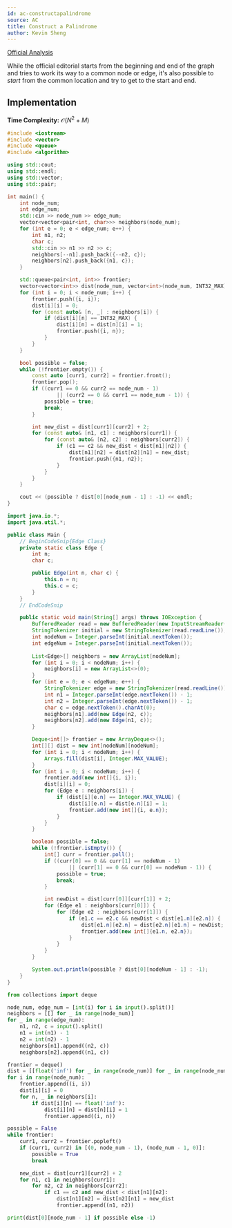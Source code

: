 ```yaml
---
id: ac-constructapalindrome
source: AC
title: Construct a Palindrome
author: Kevin Sheng
---
```


[Official Analysis](https://atcoder.jp/contests/abc197/editorial/1005)

While the official editorial starts from the beginning and end of the graph
and tries to work its way to a common node or edge, it's also possible
to *start* from the common location and try to get to the start and end.

## Implementation

**Time Complexity:** $\mathcal{O}(N^2 + M)$

<LanguageSection>
<CPPSection>

```cpp
#include <iostream>
#include <vector>
#include <queue>
#include <algorithm>

using std::cout;
using std::endl;
using std::vector;
using std::pair;

int main() {
	int node_num;
	int edge_num;
	std::cin >> node_num >> edge_num;
	vector<vector<pair<int, char>>> neighbors(node_num);
	for (int e = 0; e < edge_num; e++) {
		int n1, n2;
		char c;
		std::cin >> n1 >> n2 >> c;
		neighbors[--n1].push_back({--n2, c});
		neighbors[n2].push_back({n1, c});
	}

	std::queue<pair<int, int>> frontier;
	vector<vector<int>> dist(node_num, vector<int>(node_num, INT32_MAX));
	for (int i = 0; i < node_num; i++) {
		frontier.push({i, i});
		dist[i][i] = 0;
		for (const auto& [n, _] : neighbors[i]) {
			if (dist[i][n] == INT32_MAX) {
				dist[i][n] = dist[n][i] = 1;
				frontier.push({i, n});
			}
		}
	}

	bool possible = false;
	while (!frontier.empty()) {
		const auto [curr1, curr2] = frontier.front();
		frontier.pop();
		if ((curr1 == 0 && curr2 == node_num - 1)
				|| (curr2 == 0 && curr1 == node_num - 1)) {
			possible = true;
			break;
		}

		int new_dist = dist[curr1][curr2] + 2;
		for (const auto& [n1, c1] : neighbors[curr1]) {
			for (const auto& [n2, c2] : neighbors[curr2]) {
				if (c1 == c2 && new_dist < dist[n1][n2]) {
					dist[n1][n2] = dist[n2][n1] = new_dist;
					frontier.push({n1, n2});
				}
			}
		}
	}

	cout << (possible ? dist[0][node_num - 1] : -1) << endl;
}
```

</CPPSection>
<JavaSection>

```java
import java.io.*;
import java.util.*;

public class Main {
	// BeginCodeSnip{Edge Class}
	private static class Edge {
		int n;
		char c;

		public Edge(int n, char c) {
			this.n = n;
			this.c = c;
		}
	}
	// EndCodeSnip

	public static void main(String[] args) throws IOException {
		BufferedReader read = new BufferedReader(new InputStreamReader(System.in));
		StringTokenizer initial = new StringTokenizer(read.readLine());
		int nodeNum = Integer.parseInt(initial.nextToken());
		int edgeNum = Integer.parseInt(initial.nextToken());
		
		List<Edge>[] neighbors = new ArrayList[nodeNum];
		for (int i = 0; i < nodeNum; i++) {
			neighbors[i] = new ArrayList<>(0);
		}
		for (int e = 0; e < edgeNum; e++) {
			StringTokenizer edge = new StringTokenizer(read.readLine());
			int n1 = Integer.parseInt(edge.nextToken()) - 1;
			int n2 = Integer.parseInt(edge.nextToken()) - 1;
			char c = edge.nextToken().charAt(0);
			neighbors[n1].add(new Edge(n2, c));
			neighbors[n2].add(new Edge(n1, c));
		}

		Deque<int[]> frontier = new ArrayDeque<>();
		int[][] dist = new int[nodeNum][nodeNum];
		for (int i = 0; i < nodeNum; i++) {
			Arrays.fill(dist[i], Integer.MAX_VALUE);
		}
		for (int i = 0; i < nodeNum; i++) {
			frontier.add(new int[]{i, i});
			dist[i][i] = 0;
			for (Edge e : neighbors[i]) {
				if (dist[i][e.n] == Integer.MAX_VALUE) {
					dist[i][e.n] = dist[e.n][i] = 1;
					frontier.add(new int[]{i, e.n});
				}
			}
		}

		boolean possible = false;
		while (!frontier.isEmpty()) {
			int[] curr = frontier.poll();
			if ((curr[0] == 0 && curr[1] == nodeNum - 1)
					|| (curr[1] == 0 && curr[0] == nodeNum - 1)) {
				possible = true;
				break;
			}

			int newDist = dist[curr[0]][curr[1]] + 2;
			for (Edge e1 : neighbors[curr[0]]) {
				for (Edge e2 : neighbors[curr[1]]) {
					if (e1.c == e2.c && newDist < dist[e1.n][e2.n]) {
						dist[e1.n][e2.n] = dist[e2.n][e1.n] = newDist;
						frontier.add(new int[]{e1.n, e2.n});
					}
				}
			}
		}

		System.out.println(possible ? dist[0][nodeNum - 1] : -1);
	}
}
```

</JavaSection>
<PySection>

```py
from collections import deque

node_num, edge_num = [int(i) for i in input().split()]
neighbors = [[] for _ in range(node_num)]
for _ in range(edge_num):
	n1, n2, c = input().split()
	n1 = int(n1) - 1
	n2 = int(n2) - 1
	neighbors[n1].append((n2, c))
	neighbors[n2].append((n1, c))

frontier = deque()
dist = [[float('inf') for _ in range(node_num)] for _ in range(node_num)]
for i in range(node_num):
	frontier.append((i, i))
	dist[i][i] = 0
	for n, _ in neighbors[i]:
		if dist[i][n] == float('inf'):
			dist[i][n] = dist[n][i] = 1
			frontier.append((i, n))

possible = False
while frontier:
	curr1, curr2 = frontier.popleft()
	if (curr1, curr2) in [(0, node_num - 1), (node_num - 1, 0)]:
		possible = True
		break

	new_dist = dist[curr1][curr2] + 2
	for n1, c1 in neighbors[curr1]:
		for n2, c2 in neighbors[curr2]:
			if c1 == c2 and new_dist < dist[n1][n2]:
				dist[n1][n2] = dist[n2][n1] = new_dist
				frontier.append((n1, n2))

print(dist[0][node_num - 1] if possible else -1)
```

</PySection>
</LanguageSection>
